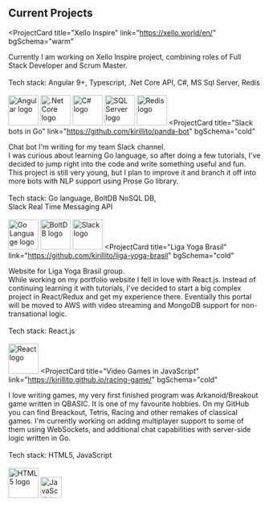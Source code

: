 ## Current Projects

<ProjectCard
  title="Xello Inspire"
  link="https://xello.world/en/"
  bgSchema="warm"
>
  Currently I am working on Xello Inspire project, combining roles of Full Stack Developer and Scrum Master.<br /><br />
  Tech stack: Angular 9+, Typescript, .Net Core API, C#, MS Sql Server, Redis<br /><br />
  <img src="images/angular.svg" width="60px" alt="Angular logo" />
  <img src="images/net-core.svg" width="60px" alt=".Net Core logo" />
  <img src="images/c-sharp.png" width="60px" alt="C# logo" />
  <img src="images/sql-server.svg" width="60px" alt="SQL Server logo" />
  <img src="images/redis.svg" width="60px" alt="Redis logo" />
</ProjectCard>
<ProjectCard
  title="Slack bots in Go"
  link="https://github.com/kirillito/panda-bot"
  bgSchema="cold"
>
  Chat bot I'm writing for my team Slack channel.<br />
  I was curious about learning Go language, so after doing a few tutorials, I've decided to jump right into the code and write something useful and fun. 
  This project is still very young, but I plan to improve it and branch it off into more bots with NLP support using Prose Go library.<br /><br />
  Tech stack: Go language, BoltDB NoSQL DB, <br/>Slack Real Time Messaging API<br /><br />
  <img src="images/golang.svg" width="60px" alt="Go Language logo" />
  <img src="images/boltdb.png" width="60px" alt="BoltDB logo" />
  <img src="images/slack.svg" width="60px" alt="Slack logo" />
</ProjectCard>
<ProjectCard
  title="Liga Yoga Brasil"
  link="https://github.com/kirillito/liga-yoga-brasil"
  bgSchema="cold"
>
  Website for Liga Yoga Brasil group.<br />
  While working on my portfolio website I fell in love with React.js. Instead of continuing learning it with tutorials, I've decided to start a big complex project in React/Redux and get my experience there. Eventially this portal will be moved to AWS with video streaming and MongoDB support for non-transational logic.<br /><br />
  Tech stack: React.js<br /><br />
  <img src="images/react.svg" width="60px" alt="React logo" />
</ProjectCard>
<ProjectCard
  title="Video Games in JavaScript"
  link="https://kirillito.github.io/racing-game/"
  bgSchema="cold"
>
  I love writing games, my very first finished program was Arkanoid/Breakout game written in QBASIC. It is one of my favourite hobbies.
  On my GitHub you can find Breackout, Tetris, Racing and other remakes of classical games. I'm currently working on adding multiplayer support to some of them using WebSockets, and additional chat capabilities with server-side logic written in Go.<br /><br />
  Tech stack: HTML5, JavaScript<br /><br />
  <img src="images/html5.svg" width="60px" alt="HTML5 logo" />
  <img src="images/javascript.svg" width="42px" alt="JavaScript logo" />
</ProjectCard>